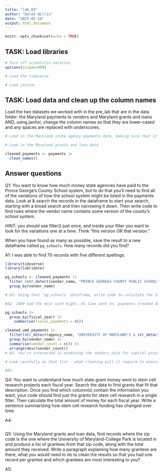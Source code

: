 ```yaml
---
title: "lab_03"
author: "Derek Willis"
date: "2025-01-16"
output: html_document
---
```


```r
knitr::opts_chunk$set(echo = TRUE)
```

## TASK: Load libraries

```r
# Turn off scientific notation
options(scipen=999)

# Load the tidyverse

# Load janitor
```

## TASK: Load data and clean up the column names

Load the two datasets we worked with in the pre_lab that are in the data folder: the Maryland payments to vendors and Maryland grants and loans AND, using janitor, change the column names so that they are lower-cased and any spaces are replaced with underscores.

```r
# Load in the Maryland state agency payments data, making sure that it correctly sets the datatypes using all of the rows

# Load in the Maryland grants and loan data
```

```r
cleaned_payments <- payments |>
  clean_names()
```

## Answer questions

Q1: You want to know how much money state agencies have paid to the Prince George's County School system, but to do that you'll need to find all of the variations of how the school system might be listed in the payments data. Look at & search the records in the dataframe to start your search, starting with a broad search and then narrowing it down. Then write code to find rows where the vendor name contains some version of the county's school system.

HINT: you should use filter() just once, and inside your filter you want to look for the variations one at a time. Think "this version OR that version."

When you have found as many as possible, save the result to a new dataframe called `pg_schools`. How many records did you find?

A1: I was able to find 70 records with five different spellings.

```r
library(tidyverse)
library(lubridate)
```

```r
pg_schools <- cleaned_payments |>
  filter (str_detect(vendor_name, "PRINCE GEORGES COUNTY PUBLIC SCHOOL") | str_detect(vendor_name, "PRINCE GEORGES PUBLIC SCHOOL") | str_detect(vendor_name, "PRINCE GEORGE'S COUNTY PUBLIC SCHOOL") | str_detect(vendor_name, "PG COUNTY PUBLIC SCHOOL") | str_detect(vendor_name, "PRINCE GEORGES COUNTY SCHOOL")) |>
  group_by(vendor_name)
```

```r
# Q2: Using that `pg_schools` dataframe, write code to calculate the total amount of payments to the Prince George's County School system for each fiscal year. Which fiscal year had the largest total amount? Are there any aspects of the results that stand out to you?

#A2: 2009 had the most with eight. As time went on, payments trended downward with the lowest amount in the years leading into pandemic, which I thought was noteworthy.

pg_schools |>
  group_by(fiscal_year) |>
    summarise(fiscal_payments = n())
```

```r
cleaned_umd_payments |>
  filter(str_detect(agency_name, "UNIVERSITY OF MARYLAND") & str_detect(agency_name, "CAPITAL")) |>
  group_by(vendor_name) |>
  summarise(vendor_count = n()) |>
  arrange(desc(vendor_count))
# Q3. You're interested in examining the vendors paid for capital projects at the University of Maryland. Search the payments data to find those payments, then write code to produce a list of each vendor and the total amount it received.

# Look carefully at that list - what cleaning will it require to ensure that you have only one row per vendor and zip code? Provide at least three examples of vendor names that are similar and should be combined into one. Describe in words how you might clean that data so that any nearly identical vendors would look identical - what would you change and how?

#A3.
```

Q4: You want to understand how much state grant money went to stem cell research projects each fiscal year. Search the data to find grants that fit that description. Once you find which column(s) contain the information you want, your code should find just the grants for stem cell research in a single filter. Then calculate the total amount of money for each fiscal year. Write a sentence summarizing how stem cell research funding has changed over time.

A4:

```r
```

Q5: Using the Maryland grants and loan data, find records where the zip code is the one where the University of Maryland-College Park is located in and produce a list of grantees from that zip code, along with the total amount they received. Write a paragraph explaining how many grantees are there, what you would need to do to clean the results so that you had one record per grantee and which grantees are most interesting to you?

A5:

```r
```
